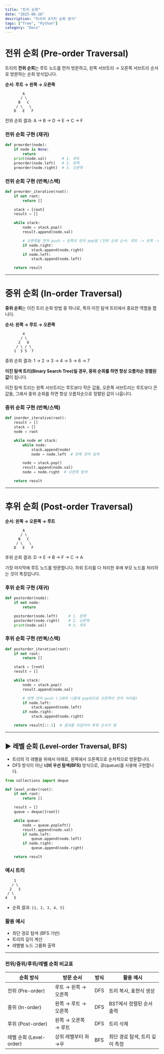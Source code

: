```yaml
---
title: "트리 순회"
date: "2025-06-26"
description: "트리의 4가지 순회 방식"
tags: ["Tree", "Python"]
category: "Docs"
---
```


# 전위 순회 (Pre-order Traversal)

트리의 **전위 순회**는 루트 노드를 먼저 방문하고,
왼쪽 서브트리 → 오른쪽 서브트리 순서로 방문하는 순회 방식입니다.

**순서: 루트 → 왼쪽 → 오른쪽**

```
        A
       / \
      B   C
     / \   \
    D   E   F
```

전위 순회 결과: A → B → D → E → C → F

### 전위 순회 구현 (재귀)

```python
def preorder(node):
    if node is None:
        return
    print(node.val)       # 1. 루트
    preorder(node.left)   # 2. 왼쪽
    preorder(node.right)  # 3. 오른쪽
```

### 전위 순회 구현 (반복/스택)

```python
def preorder_iterative(root):
    if not root:
        return []

    stack = [root]
    result = []

    while stack:
        node = stack.pop()
        result.append(node.val)

        # 오른쪽을 먼저 push → 왼쪽이 먼저 pop됨 (전위 순회 순서: 루트 -> 왼쪽 -> 오른쪽 유지)
        if node.right:
            stack.append(node.right)
        if node.left:
            stack.append(node.left)

    return result
```

---

# 중위 순회 (In-order Traversal)

**중위 순회**는 이진 트리 순회 방법 중 하나로, 특히 이진 탐색 트리에서 중요한 역할을 합니다.

**순서: 왼쪽 → 루트 → 오른쪽**

```
        4
       / \
      2   6
     / \ / \
    1  3 5  7
```

중위 순회 결과: 1 → 2 → 3 → 4 → 5 → 6 → 7

**이진 탐색 트리(Binary Search Tree)일 경우, 중위 순회를 하면 항상 오름차순 정렬된 값**이 됩니다.

이진 탐색 트리는 왼쪽 서브트리는 루트보다 작은 값들, 오른쪽
서브트리는 루트보다 큰 값들, 그래서 중위 순회를 하면 항상 오름차순으로 정렬된
값이 나옵니다.

### 중위 순회 구현 (반복/스택)

```python
def inorder_iterative(root):
    result = []
    stack = []
    node = root

    while node or stack:
        while node:
            stack.append(node)
            node = node.left  # 왼쪽 먼저 탐색

        node = stack.pop()
        result.append(node.val)
        node = node.right  # 오른쪽 탐색

    return result
```

---

# 후위 순회 (Post-order Traversal)

**순서: 왼쪽 → 오른쪽 → 루트**

```
        A
       / \
      B   C
     / \   \
    D   E   F
```

후위 순회 결과: D → E → B → F → C → A

가장 마지막에 루트 노드를 방문합니다.
하위 트리를 다 처리한 후에 부모 노드를 처리하는 것이 특징입니다.

### 후위 순회 구현 (재귀)

```py
def postorder(node):
    if not node:
        return

    postorder(node.left)     # 1. 왼쪽
    postorder(node.right)    # 2. 오른쪽
    print(node.val)          # 3. 루트
```

### 후위 순회 구현 (반복/스택)

```py
def postorder_iterative(root):
    if not root:
        return []

    stack = [root]
    result = []

    while stack:
        node = stack.pop()
        result.append(node.val)

        # 왼쪽 먼저 push (그래야 나중에 pop되므로 오른쪽이 먼저 처리됨)
        if node.left:
            stack.append(node.left)
        if node.right:
            stack.append(node.right)

    return result[::-1]  # 결과를 뒤집어야 후위 순서가 됨
```

---

## ▶️ 레벨 순회 (Level-order Traversal, BFS)

- 트리의 각 레벨을 위에서 아래로, 왼쪽에서 오른쪽으로 순차적으로 방문합니다.
- DFS 방식이 아닌 **너비 우선 탐색(BFS)** 방식으로, 큐(queue)를 사용해 구현합니다.

```python
from collections import deque

def level_order(root):
    if not root:
        return []

    result = []
    queue = deque([root])

    while queue:
        node = queue.popleft()
        result.append(node.val)
        if node.left:
            queue.append(node.left)
        if node.right:
            queue.append(node.right)

    return result
```

### 예시 트리

```
    1
   / \
  2   3
 / \
4   5
```

- 순회 결과: `[1, 2, 3, 4, 5]`

### 활용 예시

- 최단 경로 탐색 (BFS 기반)
- 트리의 깊이 계산
- 레벨별 노드 그룹화 출력

---

### 전위/중위/후위/레벨 순회 비교표

<table>
  <thead>
    <tr>
      <th>순회 방식</th>
      <th>방문 순서</th>
      <th>방식</th>
      <th>활용 예시</th>
    </tr>
  </thead>
  <tbody>
    <tr>
      <td>전위 (Pre-order)</td>
      <td>루트 → 왼쪽 → 오른쪽</td>
      <td>DFS</td>
      <td>트리 복사, 표현식 생성</td>
    </tr>
    <tr>
      <td>중위 (In-order)</td>
      <td>왼쪽 → 루트 → 오른쪽</td>
      <td>DFS</td>
      <td>BST에서 정렬된 순서 출력</td>
    </tr>
    <tr>
      <td>후위 (Post-order)</td>
      <td>왼쪽 → 오른쪽 → 루트</td>
      <td>DFS</td>
      <td>트리 삭제</td>
    </tr>
    <tr>
      <td>레벨 순회 (Level-order)</td>
      <td>상위 레벨부터 좌→우</td>
      <td>BFS</td>
      <td>최단 경로 탐색, 트리 깊이 측정</td>
    </tr>
  </tbody>
</table>
